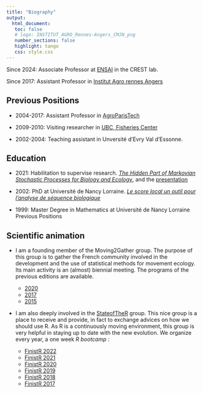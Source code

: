 ```yaml
---
title: "Biography"
output: 
  html_document:
   toc: false
   # logo: INSTITUT_AGRO_Rennes-Angers_CMJN_png
   number_sections: false
   highlight: tango
   css: style.css
---
```


Since 2024: Associate Professor at  [ENSAI](https://ensai.fr/) in the CREST lab.

Since 2017:  Assistant Professor in 
[Institut Agro rennes Angers](https://www.institut-agro-rennes-angers.fr/)

## Previous Positions

- 2004-2017: Assistant Professor in  [AgroParisTech](http://www.agroparistech.fr)


- 2009-2010: Visiting researcher in [UBC, Fisheries Center](http://oceans.ubc.ca/)

- 2002-2004: Teaching assistant in Unversité d'Evry Val d'Essonne.


## Education
- 2021: Habilitation to supervise research. [*The Hidden Part of Markovian Stochastic Processes for Biology and Ecology*](MesPapiers/2021_hdr_etienne.pdf), and the [presentation](https://marieetienne.github.io/HDR/_presentation)

- 2002: PhD at Université de Nancy Lorraine. [*Le score local un outil pour l'analyse de séquence biologique* ](MesPapiers/2002_Etienne.these.pdf)

- 1999: Master Degree in Mathematics at Université de Nancy Lorraine
Previous Positions




## Scientific animation
 
- I am a founding member of the Moving2Gather group. The purpose of this group is to gather the French community involved in the development and the use of statistical methods for movement ecology. Its main activity is an (almost)  biennial meeting. The programs of the previous editions are available.  

    - [2020](https://m2g-2020.sciencesconf.org/)
    - [2017](https://m2g-2017.sciencesconf.org/)
    - [2015](https://moving2gather.sciencesconf.org/)
 
 
- I am also deeply involved in the [StateofTheR](https://stateofther.github.io/) group. This nice group is a place to receive and provide, in fact to exchange  advices on how we should use R.  As R is a continuously moving environment, this group is very helpful in staying up to date with the new evolution. We organize every year, a one week _R bootcamp_ :

    - [FinistR 2022](https://stateofther.github.io/finistR2022/)     
    - [FinistR 2021](https://stateofther.github.io/finistR2021/) 
    - [FinistR 2020](https://stateofther.github.io/finistR2020/) 
    - [FinistR 2019](https://stateofther.github.io/finistR2019/) 
    - [FinistR 2018](https://stateofther.github.io/finistR2018/)  
    - [FinistR 2017](https://stateofther.github.io/finistR2017/)